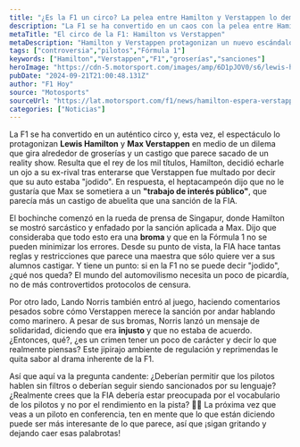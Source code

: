 ```yaml
---
title: "¿Es la F1 un circo? La pelea entre Hamilton y Verstappen lo demuestra"
description: "La F1 se ha convertido en un caos con la pelea entre Hamilton y Verstappen. ¿Deberían los pilotos hablar sin filtros o ser sancionados? Descúbrelo aquí."
metaTitle: "El circo de la F1: Hamilton vs Verstappen"
metaDescription: "Hamilton y Verstappen protagonizan un nuevo escándalo en la F1. ¿Deberían los pilotos hablar sin censura? ¡No te lo pierdas!"
tags: ["controversia","pilotos","Fórmula 1"]
keywords: ["Hamilton","Verstappen","F1","groserías","sanciones"]
heroImage: "https://cdn-5.motorsport.com/images/amp/6D1pJOV0/s6/lewis-hamilton-mercedes-amg-f1.jpg"
pubDate: "2024-09-21T21:00:48.131Z"
author: "F1 Hoy"
source: "Motosports"
sourceUrl: "https://lat.motorsport.com/f1/news/hamilton-espera-verstappen-ignore-castigo-fia-groserias-2024/10656790/?utm_source=RSS&utm_medium=referral&utm_campaign=RSS-F1&utm_term=News&utm_content=lat"
categories: ["Noticias"]
---
```

La F1 se ha convertido en un auténtico circo y, esta vez, el espectáculo lo protagonizan **Lewis Hamilton** y **Max Verstappen** en medio de un dilema que gira alrededor de groserías y un castigo que parece sacado de un reality show. Resulta que el rey de los mil títulos, Hamilton, decidió echarle un ojo a su ex-rival tras enterarse que Verstappen fue multado por decir que su auto estaba "jodido". En respuesta, el heptacampeón dijo que no le gustaría que Max se sometiera a un **"trabajo de interés público"**, que parecía más un castigo de abuelita que una sanción de la FIA.

El bochinche comenzó en la rueda de prensa de Singapur, donde Hamilton se mostró sarcástico y enfadado por la sanción aplicada a Max. Dijo que consideraba que todo esto era una **broma** y que en la Fórmula 1 no se pueden minimizar los errores. Desde su punto de vista, la FIA hace tantas reglas y restricciones que parece una maestra que sólo quiere ver a sus alumnos castigar. Y tiene un punto: si en la F1 no se puede decir "jodido", ¿qué nos queda? El mundo del automovilismo necesita un poco de picardía, no de más controvertidos protocolos de censura.

Por otro lado, Lando Norris también entró al juego, haciendo comentarios pesados sobre cómo Verstappen merece la sanción por andar hablando como marinero. A pesar de sus bromas, Norris lanzó un mensaje de solidaridad, diciendo que era **injusto** y que no estaba de acuerdo. ¿Entonces, qué?, ¿es un crimen tener un poco de carácter y decir lo que realmente piensas? Este jipirajo ambiente de regulación y reprimendas le quita sabor al drama inherente de la F1. 

Así que aquí va la pregunta candente: ¿Deberían permitir que los pilotos hablen sin filtros o deberían seguir siendo sancionados por su lenguaje? ¿Realmente crees que la FIA debería estar preocupada por el vocabulario de los pilotos y no por el rendimiento en la pista? 🤔💭 La próxima vez que veas a un piloto en conferencia, ten en mente que lo que están diciendo puede ser más interesante de lo que parece, así que ¡sigan gritando y dejando caer esas palabrotas!


